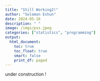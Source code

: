 ```yaml
---
title: "Still Working2!"
author: "Solomon Eshun"
date: 2024-05-16
description: " "
image: /imgs/pss.jpeg
categories: ["statistics", "programming"]
output: 
  html_document:
    toc: true
    toc_float: true
    smart: false
    print_df: paged
---
```



under construction !